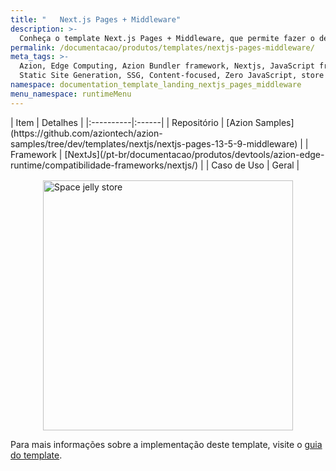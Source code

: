 ```yaml
---
title: "   Next.js Pages + Middleware"
description: >-
  Conheça o template Next.js Pages + Middleware, que permite fazer o deploy rapidamente de uma aplicação Next.js com Pages Router, um middleware e configurações personalizadas.
permalink: /documentacao/produtos/templates/nextjs-pages-middleware/
meta_tags: >-
  Azion, Edge Computing, Azion Bundler framework, Nextjs, JavaScript frameworks,
  Static Site Generation, SSG, Content-focused, Zero JavaScript, store
namespace: documentation_template_landing_nextjs_pages_middleware
menu_namespace: runtimeMenu
---
```



<div class="[&_.flex.flex-col]:!gap-4 [&_.flex.flex-col]:md:!gap-8 [&_.flex.flex-col]:2xl:!gap-16">
  <SectionBasicContent
    titleTag="h2"
    description="The Next.js Pages + Middleware, permite fazer o deploy rapidamente de uma aplicação Next.js com Pages Router, um middleware e configurações personalizadas."
    buttons={[
      { label: "Deploy template", link: "https://console.azion.com/create/nextjs/nextjs-pages-middleware", outlined: false, icon: "ai ai-azion", iconPos: "left" },
      { label: "Ver demo", link: "https://pjq5iwn5jm.map.azionedge.net", severity: "secondary" }
    ]}
  />
</div>

<div style="display: flex; gap: 1rem; align-items: center; flex-direction: row; flex-wrap: wrap;">
  <div style="flex: 1; min-width: 300px;">
    | Item | Detalhes |
    |:----------|:------|
    | Repositório | [Azion Samples](https://github.com/aziontech/azion-samples/tree/dev/templates/nextjs/nextjs-pages-13-5-9-middleware) |
    | Framework | [NextJs](/pt-br/documentacao/produtos/devtools/azion-edge-runtime/compatibilidade-frameworks/nextjs/) |
    | Caso de Uso | Geral |
  </div>
  <div style="display: flex; justify-content: center; align-items: center; flex: 1; min-width: 300px;">
    <img src="/assets/docs/images/uploads/template-showcase/nextjs/nextjs-pages-middleware.png" width="400" alt="Space jelly store" style="max-width: 100%; height: auto;" />
  </div>
</div>

Para mais informações sobre a implementação deste template, visite o [guia do template](/pt-br/documentacao/produtos/guias/nextjs-pages-middleware/).
